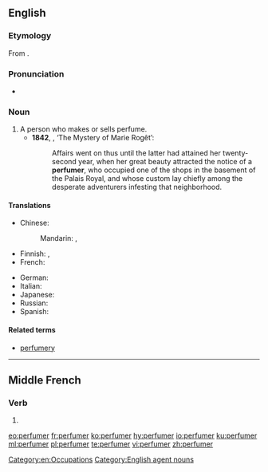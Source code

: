 ==English==

===Etymology===
From {{suffix|perfume|er|lang=en}}.

===Pronunciation===
* {{a|UK}} {{IPA|/pəˈfjuːmə/|/ˈpəːfjʊmə/|lang=en}}

===Noun===
{{en-noun}}

# A person who makes or sells perfume.
#* '''1842''', {{w|Edgar Allan Poe}}, ‘The Mystery of Marie Rogêt’:
#*: Affairs went on thus until the latter had attained her twenty-second year, when her great beauty attracted the notice of a '''perfumer''', who occupied one of the shops in the basement of the Palais Royal, and whose custom lay chiefly among the desperate adventurers infesting that neighborhood.

====Translations====
{{trans-top|person who makes or sells perfume}}
* Chinese:
*: Mandarin: {{qualifier|manufacturer}} {{t|cmn|香水製造商|tr=xiāngshuǐ zhìzàoshāng|sc=Hani}}, {{qualifier|seller}} {{t|cmn|售香水者|tr=shòu xiāngshuǐ zhě|sc=Hani}}
* Finnish: {{t|fi|hajuvesimyyjä}}, {{t|fi|parfymisti}}
* French: {{t+|fr|parfumeur|m}}
{{trans-mid}}
* German: {{t+|de|Parfümeur|m}}
* Italian: {{t|it|profumiere|m}}
* Japanese: {{t|ja|パフューマー|tr=pafyūmā}}
* Russian: {{t+|ru|парфюме́р|m}}
* Spanish: {{t+|es|perfumista|m}}
{{trans-bottom}}

====Related terms====
* [[perfumery]]

[[Category:en:Occupations]]
[[Category:English agent nouns]]

----

==Middle French==

===Verb===
{{head|frm|verb}}

# {{alternative form of|parfumer|lang=frm}}

[[eo:perfumer]]
[[fr:perfumer]]
[[ko:perfumer]]
[[hy:perfumer]]
[[io:perfumer]]
[[ku:perfumer]]
[[ml:perfumer]]
[[pl:perfumer]]
[[te:perfumer]]
[[vi:perfumer]]
[[zh:perfumer]]